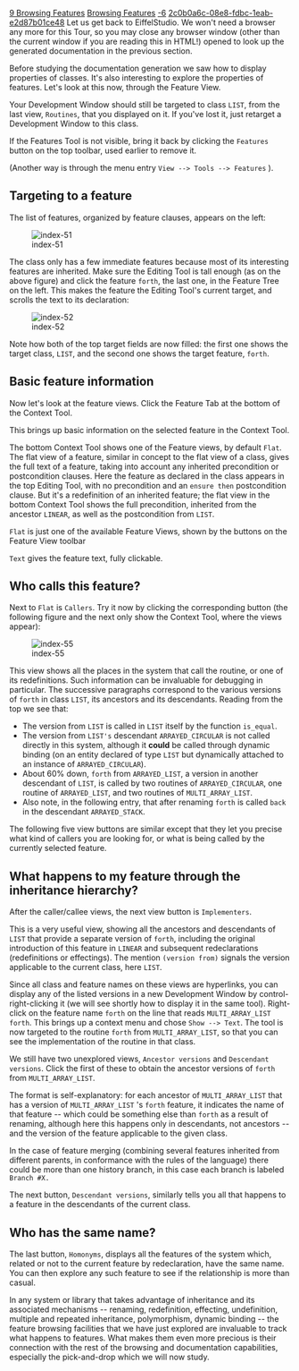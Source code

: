 [[Property:title|9 Browsing Features]]
[[Property:link_title|Browsing Features]]
[[Property:weight|-6]]
[[Property:uuid|2c0b0a6c-08e8-fdbc-1eab-e2d87b01ce48]]
Let us get back to EiffelStudio. We won't need a browser any more for this Tour, so you may close any browser window (other than the <span>current</span> window if you are reading this in HTML!) opened to look up the generated documentation in the previous section. 

Before studying the documentation generation we saw how to display properties of <span>classes</span>. It's also interesting to explore the properties of <span>features</span>. Let's look at this now, through the Feature View. 

Your Development Window should still be targeted to class <code>LIST</code>, from the last view, <code>Routines</code>, that you displayed on it. If you've lost it, just retarget a Development Window to this class. 

If the Features Tool is not visible, bring it back by clicking the <code>Features</code> button on the top toolbar, used earlier to remove it. 

(Another way is through the menu entry <code lang=text>View --> Tools --> Features</code> ). 

==Targeting to a feature==

The list of features, organized by feature clauses, appears on the left:

[[Image:index-51]]

The class only has a few immediate features because most of its interesting features are inherited. Make sure the Editing Tool is tall enough (as on the above figure) and click the feature <code>forth</code>, the last one, in the Feature Tree on the left. This makes the feature the Editing Tool's current target, and scrolls the text to its declaration: 

[[Image:index-52]]

Note how both of the top target fields are now filled: the first one shows the target class, <code>LIST</code>, and the second one shows the target feature, <code>forth</code>. 

==Basic feature information==

Now let's look at the feature views. Click the Feature Tab at the bottom of the Context Tool.

This brings up basic information on the selected feature in the Context Tool.

The bottom Context Tool shows one of the Feature views, by default <code>Flat</code>. The flat view of a feature, similar in concept to the flat view of a class, gives the full text of a feature, taking into account any inherited precondition or postcondition clauses. Here the feature as declared in the class appears in the top Editing Tool, with no precondition and an <code>ensure then</code> postcondition clause. But it's a redefinition of an inherited feature; the flat view in the bottom Context Tool shows the full precondition, inherited from the ancestor <code>LINEAR</code>, as well as the postcondition from <code>LIST</code>. 

<code>Flat</code> is just one of the available Feature Views, shown by the buttons on the Feature View toolbar 

<code>Text</code> gives the feature text, fully clickable. 
<div> 
==Who calls this feature?==

Next to <code>Flat</code> is <code>Callers</code>. Try it now by clicking the corresponding button (the following figure and the next only show the Context Tool, where the views appear): 

[[Image:index-55]]

This view shows all the places in the system that call the routine, or one of its redefinitions. Such information can be invaluable for debugging in particular. The successive paragraphs correspond to the various versions of <code>forth</code> in class <code>LIST</code>, its ancestors and its descendants. Reading from the top we see that: 
* The version from <code>LIST</code> is called in <code>LIST</code> itself by the function <code>is_equal</code>. 
* The version from <code>LIST's</code> descendant <code>ARRAYED_CIRCULAR</code> is not called directly in this system, although it '''could''' be called through dynamic binding (on an entity declared of type <code>LIST</code> but dynamically attached to an instance of <code>ARRAYED_CIRCULAR</code>). 
* About 60% down, <code>forth</code> from <code>ARRAYED_LIST</code>, a version in another descendant of <code>LIST</code>, is called by two routines of <code>ARRAYED_CIRCULAR</code>, one routine of <code>ARRAYED_LIST</code>, and two routines of <code>MULTI_ARRAY_LIST</code>. 
* Also note, in the following entry, that after renaming <code>forth</code> is called <code>back</code> in the descendant <code>ARRAYED_STACK</code>. 

The following five view buttons are similar except that they let you precise what kind of callers you are looking for, or what is being called by the currently selected feature. 

==What happens to my feature through the inheritance hierarchy?==

After the caller/callee views, the next view button is <code>Implementers</code>. 

This is a very useful view, showing all the ancestors and descendants of <code>LIST</code> that provide a separate version of <code>forth</code>, including the original introduction of this feature in <code>LINEAR</code> and subsequent redeclarations (redefinitions or effectings). The mention <code lang=text>(version from)</code> signals the version applicable to the current class, here <code>LIST</code>. 

Since all class and feature names on these views are hyperlinks, you can display any of the listed versions in a new Development Window by control-right-clicking it (we will see shortly how to display it in the <span>same</span> tool). Right-click on the feature name <code>forth</code> on the line that reads <code>MULTI_ARRAY_LIST forth</code>. This brings up a context menu and chose <code lang=text>Show --> Text</code>. The tool is now targeted to the routine <code>forth</code> from <code>MULTI_ARRAY_LIST</code>, so that you can see the implementation of the routine in that class. 

We still have two unexplored views, <code>Ancestor versions</code> and <code>Descendant versions</code>. Click the first of these to obtain the ancestor versions of <code>forth</code> from <code>MULTI_ARRAY_LIST</code>. 

The format is self-explanatory: for each ancestor of <code>MULTI_ARRAY_LIST</code> that has a version of <code>MULTI_ARRAY_LIST</code> 's <code>forth</code> feature, it indicates the name of that feature -- which could be something else than <code>forth</code> as a result of renaming, although here this happens only in descendants, not ancestors -- and the version of the feature applicable to the given class. 

In the case of feature merging (combining several features inherited from different parents, in conformance with the rules of the language) there could be more than one history branch, in this case each branch is labeled <code>Branch #X.</code> 

The next button, <code>Descendant versions</code>, similarly tells you all that happens to a feature in the descendants of the current class. 
</div><div> 
==Who has the same name?==

The last button, <code>Homonyms</code>, displays all the features of the system which, related or not to the current feature by redeclaration, have the same name. You can then explore any such feature to see if the relationship is more than casual. 

In any system or library that takes advantage of inheritance and its associated mechanisms -- renaming, redefinition, effecting, undefinition, multiple and repeated inheritance, polymorphism, dynamic binding -- the feature browsing facilities that we have just explored are invaluable to track what happens to features. What makes them even more precious is their connection with the rest of the browsing and documentation capabilities, especially the pick-and-drop which we will now study.
</div>

